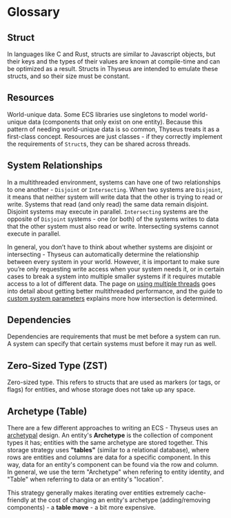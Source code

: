 # Glossary

## Struct

In languages like C and Rust, structs are similar to Javascript objects, but
their keys and the types of their values are known at compile-time and can be
optimized as a result. Structs in Thyseus are intended to emulate these structs,
and so their size must be constant.

## Resources

World-unique data. Some ECS libraries use singletons to model world-unique data
(components that only exist on one entity). Because this pattern of needing
world-unique data is so common, Thyseus treats it as a first-class concept.
Resources are just classes - if they correctly implement the requirements of
`Struct`s, they can be shared across threads.

## System Relationships

In a multithreaded environment, systems can have one of two relationships to one
another - `Disjoint` or `Intersecting`. When two systems are `Disjoint`, it
means that neither system will write data that the other is trying to read or
write. Systems that read (and only read) the same data remain disjoint. Disjoint
systems may execute in parallel. `Intersecting` systems are the opposite of
`Disjoint` systems - one (or both) of the systems writes to data that the other
system must also read or write. Intersecting systems cannot execute in parallel.

In general, you don’t have to think about whether systems are disjoint or
intersecting - Thyseus can automatically determine the relationship between
every system in your world. However, it is important to make sure you’re only
requesting write access when your system needs it, or in certain cases to break
a system into multiple smaller systems if it requires mutable access to a lot of
different data. The page on
[using multiple threads](/multithreading/using_multiple_threads) goes into
detail about getting better multithreaded performance, and the guide to
[custom system parameters](/advanced_patterns/custom_system_parameters) explains
more how intersection is determined.

## Dependencies

Dependencies are requirements that must be met before a system can run. A system
can specify that certain systems must before it may run as well.

## Zero-Sized Type (ZST)

Zero-sized type. This refers to structs that are used as markers (or tags, or
flags) for entities, and whose storage does not take up any space.

## Archetype (Table)

There are a few different approaches to writing an ECS - Thyseus uses an
[archetypal](https://github.com/SanderMertens/ecs-faq#archetypes-aka-dense-ecs-or-table-based-ecs)
design. An entity's **Archetype** is the collection of component types it has;
entities with the same archetype are stored together. This storage strategy uses
**"tables"** (similar to a relational database), where rows are entities and
columns are data for a specific component. In this way, data for an entity's
component can be found via the row and column. In general, we use the term
"Archetype" when refering to entity identity, and "Table" when referring to data
or an entity's "location".

This strategy generally makes iterating over entities extremely cache-friendly
at the cost of changing an entity's archetype (adding/removing components) - a
**table move** - a bit more expensive.

